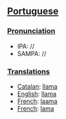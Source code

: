 ==[[Portuguese]]==
===[[Pronunciation]]===
*IPA: //
*SAMPA: //
===[[Translations]]===
*[[Catalan]]: [[llama]]
*[[English]]: [[llama]]
*[[French]]: [[laama]]
*[[French]]: [[lama]]